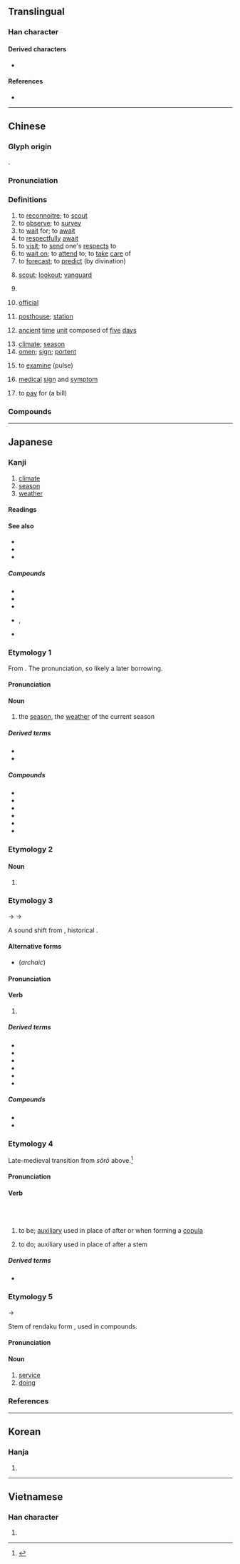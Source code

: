 {{also|侯}}
{{character info/new}}
==Translingual==
{{stroke order|stroke=9}}

===Han character===
{{Han char|rn=9|rad=人|as=08|sn=10|four=27234|canj=OLNK|ids=⿲亻丨⿱ユ矢}}

====Derived characters====
* {{l|mul|[[𤠣]], [[𥱌]], [[𦃺]], [[𩌖]], [[𩺟]], [[𬑟]], [[𬫺]]}}

====References====
* {{Han ref|kx=0108.040|dkj=00775|dj=0229.150|hdz=10178.050|uh=5019|ud=20505|bh=ADD4|bd=44500}}

----

==Chinese==
{{zh-forms|alt=𠋫,𠊱}}

===Glyph origin===
{{Han etym}}
{{Han compound|人|alt1=亻|矦|ls=psc|c1=s|c2=p}}.

===Pronunciation===
{{zh-pron
|m=hòu
|c=hau6
|h=pfs=heu
|md=hâiu
|mn=qz:hiō/tw,xm,zz:hō͘/hāu
|mn_note=hiō/hō͘ - literary; hāu - vernacular
|mn-t=hao7
|w=3hheu
|mc=y
|oc=y
|cat=v,n
}}

===Definitions===
{{zh-hanzi}}

# to [[reconnoitre]]; to [[scout]]
# to [[observe]]; to [[survey]]
# to [[wait]] for; to [[await]]
# to [[respectfully]] [[await]]
# to [[visit]]; to [[send]] one's [[respect]]s to
# to [[wait on]]; to [[attend]] to; to [[take]] [[care]] of
# to [[forecast]]; to [[predict]] (by divination)
# {{lb|zh|historical}} [[scout]]; [[lookout]]; [[vanguard]]
# {{lb|zh|historical}} {{zh-alt-form|堠|[[fortress]]}}
# {{lb|zh|historical}} [[official]]
# {{lb|zh|historical}} [[posthouse]]; [[station]]
# {{lb|zh|historical}} [[ancient]] [[time]] [[unit]] composed of [[five]] [[day]]s
# [[climate]]; [[season]]
# [[omen]]; [[sign]]; [[portent]]
# {{lb|zh|TCM}} to [[examine]] (pulse)
# {{lb|zh|TCM}} [[medical]] [[sign]] and [[symptom]]
# {{lb|zh|dialectal}} to [[pay]] for (a bill)

===Compounds===
{{zh-der|季候|候光|候選人|候蟲|久候|兆候|候教|候選|候溫|候機室|候場|候鳥|候賬|候用|候問|候旨|候補|恭候|三部九候|佇候|徵候|候車室|回候|堂候官|小時候|全天候|候診室|存候|候人|問候|寒帶氣候|候審|候館|候診|守候|季風氣候|侍候|不候|失候|天候|候脈|夏候鳥|少候|大氣候|候缺|伺候|官員祇候|乾燥氣候|候鴈|候車|俟候|占候|症候群|病候|成氣候|拱候|有時候|望候|承顏候色|氣候順化|沙漠氣候|海洋氣候|時候|稍候|烽候|拜候|祗候人|祗候|火候|症候|物候|摸氣候|斬監候|測候|癥候|斥候|氣候|氣候學|極地氣候|探候|聽候發落|風候|風雲氣候|虞候|等候|立候|節候|聽候|黃梅時候|鵠候|麥候|順候|靜候|迎候|苔原氣候|高地氣候|警候|聽候官身|過時不候|這時候|診候|證候|臺候|覘候|草原氣候}}

----

==Japanese==

===Kanji===
{{ja-kanji|grade=4|rs=人08}}

# [[climate]]
# [[season]]
# [[weather]]

====Readings====
{{ja-readings
|goon=ぐ
|kanon=こう
|kun=そうろ.う-<さうらふ-, うかが-う<うかが-ふ, さぶら-う<さぶら-ふ
|nanori=きざす
}}

====See also====
* {{ja-r|候い|そい}}
* {{ja-r|候う|そ.う}}
* {{ja-r|候え|そえ}}

=====Compounds=====
{{der-top|Terms derived from 候}}
* {{ja-r|候%補|こう%ほ|[[candidate]], [[candidacy]]}}
* {{ja-r|症%候|しょう%こう|[[symptom]]s}}
* {{ja-r|斥%候|せっ%こう|[[scout]], [[spy]]}}
* {{ja-r|兆%候|ちょう%こう|rom=-}}, {{ja-r|徴%候|ちょう%こう|[[sign]], [[omen]]}}
* {{ja-r|微%候|び%こう|[[sign]] or [[symptom]]; [[augury]]}}
{{der-bottom}}

===Etymology 1===
{{ja-kanjitab|こう|yomi=o}}

From {{der|ja|ltc|sort=こう|-}} {{ltc-l|候}}. The ''{{ll|ja|漢音|kan'on}}'' pronunciation, so likely a later borrowing.

====Pronunciation====
{{ja-pron|y=kan|こう|acc=1|acc_ref=DJR}}

====Noun====
{{ja-noun|こう}}

# {{lb|ja|literary|sort=こう}} the [[season]], the [[weather]] of the current season

=====Derived terms=====
* {{ja-r|厳%寒の候|げん%かん の こう|the [[cold]]est season or weather}}
* {{ja-r|伺%候|し%こう|[[wait]]ing [[upon]] ([[someone]])}}

=====Compounds=====
{{der-top|Compounds derived from こう}}
* {{ja-r|季%候|き%こう|[[weather]]}}
* {{ja-r|気%候|き%こう|season, [[climate]]}}
* {{ja-r|時%候|じ%こう|season, [[time]] of the [[year]]}}
* {{ja-r|七%十%二%候|しち%じゅう%に%-こう}}
* {{ja-r|測%候|そっ%こう|[[meteorological]] [[observation]]}}
* {{ja-r|天%候|てん%こう|[[climate]]}}
{{der-bottom}}

===Etymology 2===
{{ja-kanjitab|うかみ|yomi=k}}
{{rfe|ja|Daijirin-only entry, probable RFD}}

====Noun====
{{ja-noun|うかみ}}

# {{lb|ja|obsolete|sort=うかみ}} {{alternative spelling of|lang=ja|窺見||[[lookout]], [[scout]]}}

===Etymology 3===
{{ja-kanjitab|そうろう|yomi=k}}
{{IPAchar|/saburaɸu/}} → {{IPAchar|/sauraɸu/}} → {{IPAchar|/soːroː/}}

A sound shift from {{ja-r|侍う|さぶらう|to [[serve]] by [[one]]'s [[side]]}}, historical {{l|ja||さぶらふ}}. {{rfv-etymology|ja}}

====Alternative forms====
* {{ja-l|候ふ}} (''archaic'')

====Pronunciation====
{{ja-pron|y=k|そうろう}}

====Verb====
{{ja-verb|type=1|そうろう|hhira=さうらふ}}

# {{lb|ja|archaic|sort=そうろう}} {{alternative form of|lang=ja|候う||to [[serve]]; to [[be]]}}

=====Derived terms=====
{{der-top|Terms derived from そうろう}}
* {{ja-r|御%入り候|おん%いり そうろう|[[go]], [[come]]}}
* {{ja-r|書き候|かきそうろう|[[have]] the [[honour]] to [[write]]}}
* {{ja-r|候%間|そうろう%あいだ|[[as]]...}}
* {{ja-r|候%所|そうろう%ところ|[[but]]...}}
* {{ja-r|候%哉|そうろう%や|I [[wonder]] if...}}
* {{ja-r|候%由|そうろう%よし|I [[hear]] that...}}
{{der-bottom}}

=====Compounds=====
* {{ja-r|居%候|い%そうろう|[[freeloader]], [[sponger]]}}
* {{ja-r|候%文|そうろう%ぶん|[[epistolary]] [[style]]}}

===Etymology 4===
{{ja-kanjitab|そろ|yomi=k}}
Late-medieval transition from ''sōrō'' above.<ref name=DJR>{{R:Daijirin}}</ref>

====Pronunciation====
{{ja-pron|y=k|そろ}}

====Verb====
{{ja-verb|そろ}}<br/>{{ja-altread|hira=す}}<br/>{{ja-altread|hira=そう|rom=sou|hhira=さう}}

# {{lb|ja|archaic|sort=そう}} to be; [[auxiliary]] used in place of {{m|ja|ある|-ある}} after {{ja-l|で}} or {{ja-l|に}} when forming a [[copula]]
# {{lb|ja|archaic|sort=そう}} to do; auxiliary used in place of {{m|ja|ます|-ます}} after a {{m|ja||-ます}} stem

=====Derived terms=====
* {{ja-r|又%候|また%ぞろ|([[yet]]) [[again]]}}

===Etymology 5===
{{ja-kanjitab|ぞうろ|yomi=k}}
{{IPAchar|/zauro/}} → {{IPAchar|/zoːro/}}

Stem of rendaku form {{m|ja|候う|tr=zōrou}}, used in compounds. {{rfv-etymology|ja}}

====Pronunciation====
{{ja-pron|y=k|ぞうろ}}

====Noun====
{{ja-noun|ぞうろ|hhira=ざうろ}}

# [[service]]
# [[doing]]

===References===
<references/>

----

==Korean==

===Hanja===
{{ko-hanja|hangeul=후}}

# {{defn|lang=ko|sort=人08}}

----

==Vietnamese==

===Han character===
{{vi-hantu|[[hầu]], [[hậu]], [[thoắng]]|rs=人08}}

# {{defn|lang=vi|sort=人08}}